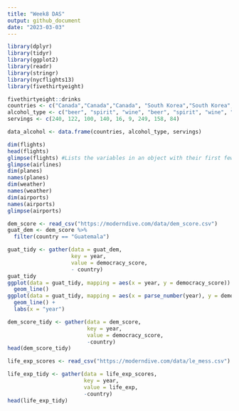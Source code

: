 ```yaml
---
title: "Week8 DAS"
output: github_document
date: "2023-03-03"
---
```


```r
library(dplyr)
library(tidyr)
library(ggplot2)
library(readr)
library(stringr)
library(nycflights13)
library(fivethirtyeight)
```
```r
fivethirtyeight::drinks
countries <- c("Canada","Canada","Canada", "South Korea","South Korea","South Korea", "USA", "USA", "USA")
alcohol_type <- c("beer", "spirit", "wine", "beer", "spirit", "wine", "beer", "spirit", "wine")
servings <- c(240, 122, 100, 140, 16, 9, 249, 158, 84)

data_alcohol <- data.frame(countries, alcohol_type, servings)

dim(flights)
head(flights)
glimpse(flights) #Lists the variables in an object with their first few values
glimpse(airlines)
dim(planes)
names(planes)
dim(weather)
names(weather)
dim(airports)
names(airports)
glimpse(airports)

dem_score <- read_csv("https://moderndive.com/data/dem_score.csv")
guat_dem <- dem_score %>% 
  filter(country == "Guatemala")  

guat_tidy <- gather(data = guat_dem, 
                    key = year,
                    value = democracy_score,
                    - country) 
guat_tidy
ggplot(data = guat_tidy, mapping = aes(x = year, y = democracy_score)) +
  geom_line()
ggplot(data = guat_tidy, mapping = aes(x = parse_number(year), y = democracy_score)) +
  geom_line() +
  labs(x = "year")

dem_score_tidy <- gather(data = dem_score, 
                         key = year,
                         value = democracy_score,
                         -country) 
head(dem_score_tidy)

life_exp_scores <- read_csv("https://moderndive.com/data/le_mess.csv")

life_exp_tidy <- gather(data = life_exp_scores, 
                        key = year,
                        value = life_exp,
                        -country) 
head(life_exp_tidy)


```